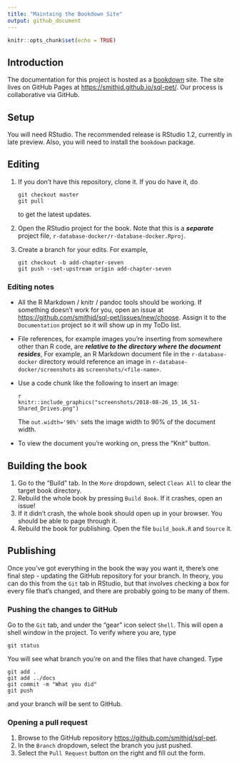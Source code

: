 ```yaml
---
title: "Maintaing the Bookdown Site"
output: github_document
---
```


```r
knitr::opts_chunk$set(echo = TRUE)
```

## Introduction
The documentation for this project is hosted as a [bookdown](https://bookdown.org/) site. The site lives on GitHub Pages at <https://smithjd.github.io/sql-pet/>. Our process is collaborative via GitHub.

## Setup
You will need RStudio. The recommended release is RStudio 1.2, currently in late preview. Also, you will need to install the `bookdown` package.

## Editing
1. If you don't have this repository, clone it. If you do have it, do

    ```
    git checkout master
    git pull
    ```
    
    to get the latest updates.


2. Open the RStudio project for the book. Note that this is a ***separate*** project file, `r-database-docker/r-database-docker.Rproj`.
3. Create a branch for your edits. For example,

    ```
    git checkout -b add-chapter-seven
    git push --set-upstream origin add-chapter-seven
    ```

### Editing notes

* All the R Markdown / knitr / pandoc tools should be working. If something doesn't work for you, open an issue at <https://github.com/smithjd/sql-pet/issues/new/choose>. Assign it to the `Documentation` project so it will show up in my ToDo list.
* File references, for example images you're inserting from somewhere other than R code, are ***relative to the directory where the document resides***, For example, an R Markdown document file in the `r-database-docker` directory would reference an image in `r-database-docker/screenshots` as `screenshots/<file-name>`.
* Use a code chunk like the following to insert an image:

    ```
    {r echo=FALSE, fig.align='center', out.width='90%'}
    knitr::include_graphics("screenshots/2018-08-26_15_16_51-Shared_Drives.png")
    ```
    
    The `out.width='90%'` sets the image width to 90% of the document width.
* To view the document you're working on, press the "Knit" button.

## Building the book
1. Go to the "Build" tab. In the `More` dropdown, select `Clean All` to clear the target book directory.
2. Rebuild the whole book by pressing `Build Book`. If it crashes, open an issue!
3. If it didn't crash, the whole book should open up in your browser. You should be able to page through it.
4. Rebuild the book for publishing. Open the file `build_book.R` and `Source` it.

## Publishing
Once you've got everything in the book the way you want it, there's one final step - updating the GitHub repository for your branch. In theory, you can do this from the `Git` tab in RStudio, but that involves checking a box for every file that's changed, and there are probably going to be many of them.

### Pushing the changes to GitHub
Go to the `Git` tab, and under the "gear" icon select `Shell`. This will open a shell window in the project. To verify where you are, type

```
git status
```

You will see what branch you're on and the files that have changed. Type

```
git add .
git add ../docs
git commit -m "What you did"
git push
```

and your branch will be sent to GitHub.

### Opening a pull request
1. Browse to the GitHub repository <https://github.com/smithjd/sql-pet>.
2. In the `Branch` dropdown, select the branch you just pushed.
3. Select the `Pull Request` button on the right and fill out the form.
